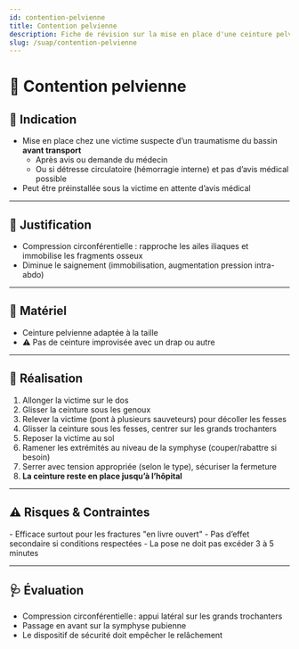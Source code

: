 ---
id: contention-pelvienne
title: Contention pelvienne
description: Fiche de révision sur la mise en place d'une ceinture pelvienne
slug: /suap/contention-pelvienne
---


# 🦴 Contention pelvienne

## 🎯 Indication

- Mise en place chez une victime suspecte d’un traumatisme du bassin **avant transport**
    - Après avis ou demande du médecin
    - Ou si détresse circulatoire (hémorragie interne) et pas d’avis médical possible
- Peut être préinstallée sous la victime en attente d’avis médical

---

## 📝 Justification

- Compression circonférentielle : rapproche les ailes iliaques et immobilise les fragments osseux
- Diminue le saignement (immobilisation, augmentation pression intra-abdo)

---

## 🧰 Matériel

- Ceinture pelvienne adaptée à la taille
- ⚠️ Pas de ceinture improvisée avec un drap ou autre

---

## 🔄 Réalisation

1. Allonger la victime sur le dos
2. Glisser la ceinture sous les genoux
3. Relever la victime (pont à plusieurs sauveteurs) pour décoller les fesses
4. Glisser la ceinture sous les fesses, centrer sur les grands trochanters
5. Reposer la victime au sol
6. Ramener les extrémités au niveau de la symphyse (couper/rabattre si besoin)
7. Serrer avec tension appropriée (selon le type), sécuriser la fermeture  
8. **La ceinture reste en place jusqu’à l’hôpital**

---

## ⚠️ Risques & Contraintes

<Admonition type="caution">
- Efficace surtout pour les fractures "en livre ouvert"
- Pas d’effet secondaire si conditions respectées
- La pose ne doit pas excéder 3 à 5 minutes
</Admonition>

---

## 🩺 Évaluation

- Compression circonférentielle : appui latéral sur les grands trochanters
- Passage en avant sur la symphyse pubienne
- Le dispositif de sécurité doit empêcher le relâchement
